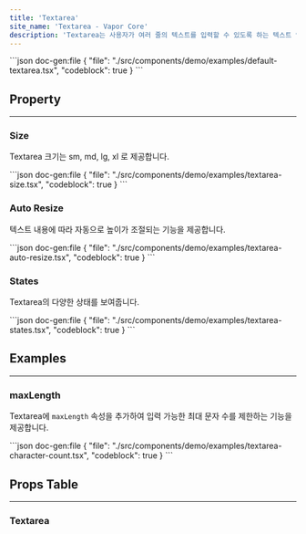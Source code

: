 ```yaml
---
title: 'Textarea'
site_name: 'Textarea - Vapor Core'
description: 'Textarea는 사용자가 여러 줄의 텍스트를 입력할 수 있도록 하는 텍스트 입력 필드를 제공합니다.'
---
```


<Demo name="default-textarea">
```json doc-gen:file
{
    "file": "./src/components/demo/examples/default-textarea.tsx",
    "codeblock": true
}
```
</Demo>

## Property

---

### Size

Textarea 크기는 sm, md, lg, xl 로 제공합니다.

<Demo name="textarea-size">
```json doc-gen:file
{
    "file": "./src/components/demo/examples/textarea-size.tsx",
    "codeblock": true
}
```
</Demo>

### Auto Resize

텍스트 내용에 따라 자동으로 높이가 조절되는 기능을 제공합니다.

<Demo name="textarea-auto-resize">
```json doc-gen:file
{
    "file": "./src/components/demo/examples/textarea-auto-resize.tsx",
    "codeblock": true
}
```
</Demo>

### States

Textarea의 다양한 상태를 보여줍니다.

<Demo name="textarea-states">
```json doc-gen:file
{
    "file": "./src/components/demo/examples/textarea-states.tsx",
    "codeblock": true
}
```
</Demo>

## Examples

---

### maxLength

Textarea에 `maxLength` 속성을 추가하여 입력 가능한 최대 문자 수를 제한하는 기능을 제공합니다.

<Demo name="textarea-character-count">
```json doc-gen:file
{
    "file": "./src/components/demo/examples/textarea-character-count.tsx",
    "codeblock": true
}
```
</Demo>

## Props Table

---

### Textarea

<NewComponentPropsTable componentName="textarea" />
